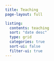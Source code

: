 ```yaml
---
title: Teaching
page-layout: full

listing:
  contents: teaching
  sort: "date desc"
  type: grid
  categories: true
  sort-ui: false
  filter-ui: true
---
```

